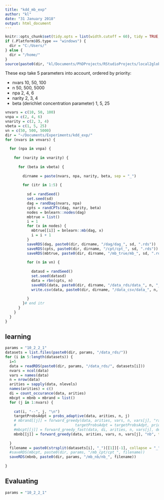 ```yaml
---
title: "kdd_mb_exp"
author: "kl"
date: "31 January 2018"
output: html_document
---
```


```r
knitr::opts_chunk$set(tidy.opts = list(width.cutoff = 60), tidy = TRUE, echo = F, eval = T)
if (.Platform$OS.type == "windows") {
  dir = "C:/Users/"
} else {
  dir = "/home/"
}
source(paste0(dir, "kl/Documents/PhDProjects/RStudioProjects/local2global/scripts/load_libraries.R"))
```

These exp take 5 parameters into account, ordered by priority: 

* nvars 10, 50, 100
* n 50, 500, 5000
* npa 2, 4, 6
* narity 2, 3, 4
* beta (derichlet concentration parameter) 1, 5, 25

```r
vnvars = c(10, 50, 100)
vnpa = c(2, 4, 6)
vnarity = c(2, 3, 4)
vbeta = c(1, 5, 25)
vn = c(50, 500, 5000)
dir = "~/Documents/Experiments/kdd_exp/"
for (nvars in vnvars) {
  
  for (npa in vnpa) {
          
    for (narity in vnarity) {
      
      for (beta in vbeta) {
        
        dirname = paste(nvars, npa, narity, beta, sep = "_")
        
        for (itr in 1:5) {
  
          sd = randSeed()
          set.seed(sd)
          dag = randDag(nvars, npa)
          cpts = randCPTs(dag, narity, beta)
          nodes = bnlearn::nodes(dag)
          mbtrue = list()
          i = 1
          for (x in nodes) {
            mbtrue[[i]] = bnlearn::mb(dag, x)
            i = i + 1
          }
          saveRDS(dag, paste0(dir, dirname, "/dag/dag_", sd, ".rds"))
          saveRDS(cpts, paste0(dir, dirname, "/cpt/cpt_", sd, ".rds"))
          saveRDS(mbtrue, paste0(dir, dirname, "/mb_true/mb_", sd, ".rds"))
          
          for (n in vn) {
            
            datasd = randSeed()
            set.seed(datasd)
            data = rbn(cpts, n)  
            saveRDS(data, paste0(dir, dirname, "/data_rds/data_", n, "_", sd, "_", datasd, ".rds"))
            write.csv(data, paste0(dir, dirname, "/data_csv/data_", n, "_", sd, "_", datasd, ".csv"), row.names = F)
            
          }
        }# end itr
      }
    }
  }
}

```


## learning
```r
params = "10_2_2_1"
datasets = list.files(paste0(dir, params, "/data_rds/"))
for (i in 5:length(datasets)) {
  i=5
  data = readRDS(paste0(dir, params, "/data_rds/", datasets[i]))
  nvars = ncol(data)
  vars = names(data)
  n = nrow(data)
  arities = sapply(data, nlevels)
  names(arities) = c()
  di = count_occurance(data, arities)
  mbcpt = mbnb = mbrand = list()
  for (j in 1:nvars) {
    
    cat(i, "--", j, "\n")
    targetProbsAdpt = probs_adaptive(data, arities, n, j)
    # mbrand[[j]] = forward_greedy(data, arities, vars, n, vars[j], "random", varCnt = di,
    #                           targetProbsAdpt = targetProbsAdpt, prior = "uniform", debug = F)
    #mbcpt[[j]] = forward_greedy_fast(data, di, arities, n, vars[j], debug = F)
    mbnb[[j]] = forward_greedy(data, arities, vars, n, vars[j], "nb", targetProbsAdpt = targetProbsAdpt, debug = F)
    
  }
  filename = paste0(strsplit(datasets[i], "_")[[1]][-1], collapse = "_")
  #saveRDS(mbcpt, paste0(dir, params, "/mb_cpt/cpt_", filename))
  saveRDS(mbnb, paste0(dir, params, "/mb_nb/nb_", filename))
  
}
```




## Evaluating
```r
params = "10_2_2_1"



```


















